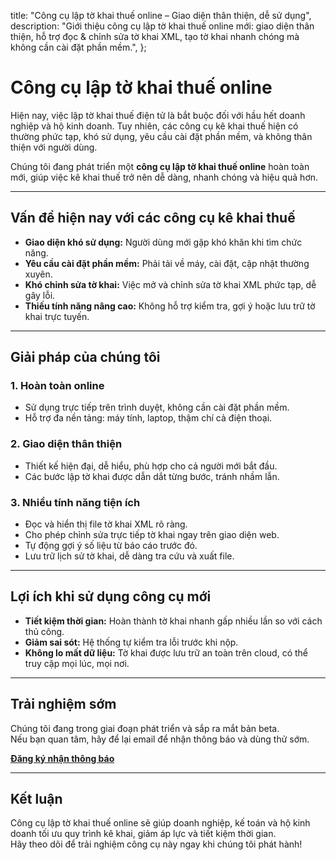   title: "Công cụ lập tờ khai thuế online – Giao diện thân thiện, dễ sử dụng",
  description: "Giới thiệu công cụ lập tờ khai thuế online mới: giao diện thân thiện, hỗ trợ đọc & chỉnh sửa tờ khai XML, tạo tờ khai nhanh chóng mà không cần cài đặt phần mềm.",
};

# Công cụ lập tờ khai thuế online

<p>Hiện nay, việc lập tờ khai thuế điện tử là bắt buộc đối với hầu hết doanh nghiệp và hộ kinh doanh. Tuy nhiên, các công cụ kê khai thuế hiện có thường phức tạp, khó sử dụng, yêu cầu cài đặt phần mềm, và không thân thiện với người dùng.</p>

<p>Chúng tôi đang phát triển một <strong>công cụ lập tờ khai thuế online</strong> hoàn toàn mới, giúp việc kê khai thuế trở nên dễ dàng, nhanh chóng và hiệu quả hơn.</p>

---

## Vấn đề hiện nay với các công cụ kê khai thuế

- **Giao diện khó sử dụng:** Người dùng mới gặp khó khăn khi tìm chức năng.
- **Yêu cầu cài đặt phần mềm:** Phải tải về máy, cài đặt, cập nhật thường xuyên.
- **Khó chỉnh sửa tờ khai:** Việc mở và chỉnh sửa tờ khai XML phức tạp, dễ gây lỗi.
- **Thiếu tính năng nâng cao:** Không hỗ trợ kiểm tra, gợi ý hoặc lưu trữ tờ khai trực tuyến.

---

## Giải pháp của chúng tôi

### 1. Hoàn toàn online
- Sử dụng trực tiếp trên trình duyệt, không cần cài đặt phần mềm.
- Hỗ trợ đa nền tảng: máy tính, laptop, thậm chí cả điện thoại.

### 2. Giao diện thân thiện
- Thiết kế hiện đại, dễ hiểu, phù hợp cho cả người mới bắt đầu.
- Các bước lập tờ khai được dẫn dắt từng bước, tránh nhầm lẫn.

### 3. Nhiều tính năng tiện ích
- Đọc và hiển thị file tờ khai XML rõ ràng.
- Cho phép chỉnh sửa trực tiếp tờ khai ngay trên giao diện web.
- Tự động gợi ý số liệu từ báo cáo trước đó.
- Lưu trữ lịch sử tờ khai, dễ dàng tra cứu và xuất file.

---

## Lợi ích khi sử dụng công cụ mới

- **Tiết kiệm thời gian:** Hoàn thành tờ khai nhanh gấp nhiều lần so với cách thủ công.
- **Giảm sai sót:** Hệ thống tự kiểm tra lỗi trước khi nộp.
- **Không lo mất dữ liệu:** Tờ khai được lưu trữ an toàn trên cloud, có thể truy cập mọi lúc, mọi nơi.

---

## Trải nghiệm sớm

Chúng tôi đang trong giai đoạn phát triển và sắp ra mắt bản beta.  
Nếu bạn quan tâm, hãy để lại email để nhận thông báo và dùng thử sớm.

[**Đăng ký nhận thông báo**](/lap-to-khai-thue)

---

## Kết luận

Công cụ lập tờ khai thuế online sẽ giúp doanh nghiệp, kế toán và hộ kinh doanh tối ưu quy trình kê khai, giảm áp lực và tiết kiệm thời gian.  
Hãy theo dõi để trải nghiệm công cụ này ngay khi chúng tôi phát hành!

